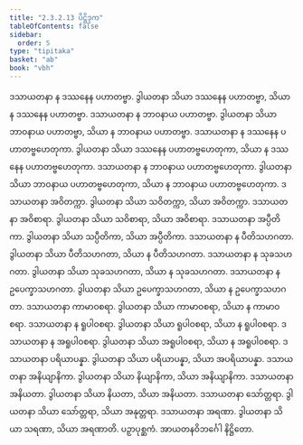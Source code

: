 ```yaml
---
title: "2.3.2.13 ပိဋ္ဌိဒုက"
tableOfContents: false
sidebar:
  order: 5
type: "tipitaka"
basket: "ab"
book: "vbh"
---
```



<DynamicBreadcrumb />

<Paragraph number="609" book="vbh">
ဒသာယတနာ န ဒဿနေန ပဟာတဗ္ဗာ. ဒွါယတနာ သိယာ ဒဿနေန ပဟာတဗ္ဗာ, သိယာ န ဒဿနေန ပဟာတဗ္ဗာ. ဒသာယတနာ န ဘာဝနာယ ပဟာတဗ္ဗာ. ဒွါယတနာ သိယာ ဘာဝနာယ ပဟာတဗ္ဗာ, သိယာ န ဘာဝနာယ ပဟာတဗ္ဗာ. ဒသာယတနာ န ဒဿနေန ပဟာတဗ္ဗဟေတုကာ. ဒွါယတနာ သိယာ ဒဿနေန ပဟာတဗ္ဗဟေတုကာ, သိယာ န ဒဿနေန ပဟာတဗ္ဗဟေတုကာ. ဒသာယတနာ န ဘာဝနာယ ပဟာတဗ္ဗဟေတုကာ. ဒွါယတနာ သိယာ ဘာဝနာယ ပဟာတဗ္ဗဟေတုကာ, သိယာ န ဘာဝနာယ ပဟာတဗ္ဗဟေတုကာ. ဒသာယတနာ အဝိတက္ကာ. ဒွါယတနာ သိယာ သဝိတက္ကာ, သိယာ အဝိတက္ကာ. ဒသာယတနာ အဝိစာရာ. ဒွါယတနာ သိယာ သဝိစာရာ, သိယာ အဝိစာရာ. ဒသာယတနာ အပ္ပီတိကာ. ဒွါယတနာ သိယာ သပ္ပီတိကာ, သိယာ အပ္ပီတိကာ. ဒသာယတနာ န ပီတိသဟဂတာ. ဒွါယတနာ သိယာ ပီတိသဟဂတာ, သိယာ န ပီတိသဟဂတာ. ဒသာယတနာ န သုခသဟဂတာ. ဒွါယတနာ သိယာ သုခသဟဂတာ, သိယာ န သုခသဟဂတာ. ဒသာယတနာ န ဥပေက္ခာသဟဂတာ. ဒွါယတနာ သိယာ ဥပေက္ခာသဟဂတာ, သိယာ န ဥပေက္ခာသဟဂတာ.
</Paragraph>

<Paragraph number="610" book="vbh">
ဒသာယတနာ ကာမာဝစရာ. ဒွါယတနာ သိယာ ကာမာဝစရာ, သိယာ န ကာမာဝစရာ. ဒသာယတနာ န ရူပါဝစရာ. ဒွါယတနာ သိယာ ရူပါဝစရာ, သိယာ န ရူပါဝစရာ. ဒသာယတနာ န အရူပါဝစရာ. ဒွါယတနာ သိယာ အရူပါဝစရာ, သိယာ န အရူပါဝစရာ. ဒသာယတနာ ပရိယာပန္နာ. ဒွါယတနာ သိယာ ပရိယာပန္နာ, သိယာ အပရိယာပန္နာ. ဒသာယတနာ အနိယျာနိကာ. ဒွါယတနာ သိယာ နိယျာနိကာ, သိယာ အနိယျာနိကာ. ဒသာယတနာ အနိယတာ. ဒွါယတနာ သိယာ နိယတာ, သိယာ အနိယတာ. ဒသာယတနာ သော်တ္တရာ. ဒွါယတနာ သိယာ သော်တ္တရာ, သိယာ အနုတ္တရာ. ဒသာယတနာ အရဏာ. ဒွါယတနာ သိယာ သရဏာ, သိယာ အရဏာတိ.

</Paragraph>

<Paragraph number="611" type="center" book="vbh">
ပဉှာပုစ္ဆကံ.



</Paragraph>

<Paragraph number="612" type="center" book="vbh">
အာယတနဝိဘင်္ဂေါ နိဋ္ဌိတော.
</Paragraph>